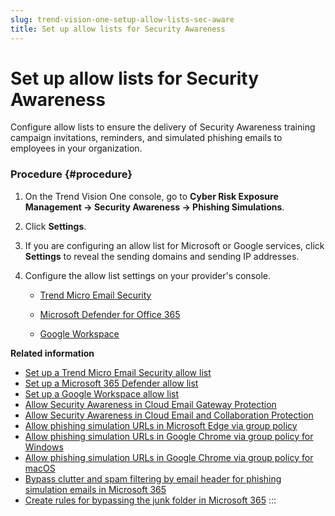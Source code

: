 ```yaml
---
slug: trend-vision-one-setup-allow-lists-sec-aware
title: Set up allow lists for Security Awareness
---
```

# Set up allow lists for Security Awareness

Configure allow lists to ensure the delivery of Security Awareness training campaign invitations, reminders, and simulated phishing emails to employees in your organization.

### Procedure {#procedure}

1.  On the Trend Vision One console, go to **Cyber Risk Exposure Management → Security Awareness → Phishing Simulations**.

2.  Click **Settings**.

3.  If you are configuring an allow list for Microsoft or Google services, click **Settings** to reveal the sending domains and sending IP addresses.

4.  Configure the allow list settings on your provider's console.

    - [Trend Micro Email Security](setup-email-security-allow-list.mdx)

    - [Microsoft Defender for Office 365](setup-365-defender-allow-list.mdx)

    - [Google Workspace](setup-google-workspace-allow-list.mdx)

**Related information**

- [Set up a Trend Micro Email Security allow list](setup-email-security-allow-list.md "Configure the allow list settings for Trend Micro Email Security to ensure the delivery of Security Awareness Training training campaign invitations and reminders, and simulated phishing emails to employees in your organization.")
- [Set up a Microsoft 365 Defender allow list](setup-365-defender-allow-list.md "Configure the allow list settings for Microsoft 365 Defender to ensure the delivery of Security Awareness Training training campaign invitations and reminders, and simulated phishing emails to employees in your organization.")
- [Set up a Google Workspace allow list](setup-google-workspace-allow-list.md "Configure the allow list settings for Google Workspace to ensure the delivery of Security Awareness Training training campaign invitations and reminders, and simulated phishing emails to employees in your organization..")
- [Allow Security Awareness in Cloud Email Gateway Protection](allow.md "Add Security Awareness Training to the allow list in Cloud Email Gateway Protection to allow all incoming emails from Security Awareness Training features.")
- [Allow Security Awareness in Cloud Email and Collaboration Protection](allow-cloud-email-collab.md "Ensure users protected by Cloud Email and Collaboration Protection can receive phishing simulation emails from Security Awareness.")
- [Allow phishing simulation URLs in Microsoft Edge via group policy](add-urls-microsoft-edge.md "Add phishing simulation URLs to the Microsoft Edge Allowed Domains list in Microsoft Entra ID to keep simulation links from triggering Microsoft Defender SmartScreen warnings.")
- [Allow phishing simulation URLs in Google Chrome via group policy for Windows](allow-simulation-urls-windows.md "Configure Google Chrome on Windows devices settings to stop phishing simulation URLs from triggering Safe Browsing warnings.")
- [Allow phishing simulation URLs in Google Chrome via group policy for macOS](allow-phishing-urls-chrome-macos.md "Configure Google Chrome on macOS devices settings to stop phishing simulation URLs from triggering Safe Browsing warnings.")
- [Bypass clutter and spam filtering by email header for phishing simulation emails in Microsoft 365](bypass-clutter-spam-microsoft-365.md "Create rules in Microsoft 365 to allow phishing simulation emails to bypass your organization's clutter and spam filters.")
- [Create rules for bypassing the junk folder in Microsoft 365](bypass-junk-folder-microsoft-365.md "Create rules in Microsoft 365 to allow phishing simulation emails to bypass user junk folders.")
:::
